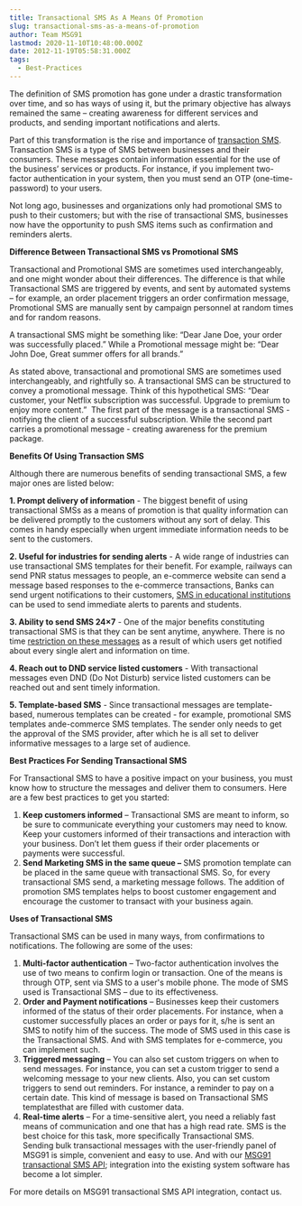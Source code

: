 ```yaml
---
title: Transactional SMS As A Means Of Promotion
slug: transactional-sms-as-a-means-of-promotion
author: Team MSG91
lastmod: 2020-11-10T10:48:00.000Z
date: 2012-11-19T05:58:31.000Z
tags:
  - Best-Practices
---
```


The definition of SMS promotion has gone under a drastic transformation over time, and so has ways of using it, but the primary objective has always remained the same – creating awareness for different services and products, and sending important notifications and alerts.

Part of this transformation is the rise and importance of [transaction SMS](https://msg91.com/sms/). Transaction SMS is a type of SMS between businesses and their consumers. These messages contain information essential for the use of the business’ services or products. For instance, if you implement two-factor authentication in your system, then you must send an OTP (one-time-password) to your users.   
  
Not long ago, businesses and organizations only had promotional SMS to push to their customers; but with the rise of transactional SMS, businesses now have the opportunity to push SMS items such as confirmation and reminders alerts.

**Difference Between Transactional SMS vs Promotional SMS**

Transactional and Promotional SMS are sometimes used interchangeably, and one might wonder about their differences. The difference is that while Transactional SMS are triggered by events, and sent by automated systems – for example, an order placement triggers an order confirmation message, Promotional SMS are manually sent by campaign personnel at random times and for random reasons.

A transactional SMS might be something like: “Dear Jane Doe, your order was successfully placed.” While a Promotional message might be: “Dear John Doe, Great summer offers for all brands.”

As stated above, transactional and promotional SMS are sometimes used interchangeably, and rightfully so. A transactional SMS can be structured to convey a promotional message. Think of this hypothetical SMS: “Dear customer, your Netflix subscription was successful. Upgrade to premium to enjoy more content.”  The first part of the message is a transactional SMS - notifying the client of a successful subscription. While the second part carries a promotional message - creating awareness for the premium package.

**Benefits Of Using Transaction SMS**

Although there are numerous benefits of sending transactional SMS, a few major ones are listed below:

**1. Prompt delivery of information** - The biggest benefit of using transactional SMSs as a means of promotion is that quality information can be delivered promptly to the customers without any sort of delay. This comes in handy especially when urgent immediate information needs to be sent to the customers.

**2. Useful for industries for sending alerts** - A wide range of industries can use transactional SMS templates for their benefit. For example, railways can send PNR status messages to people, an e-commerce website can send a message based responses to the e-commerce transactions, Banks can send urgent notifications to their customers, [SMS in educational institutions](https://msg91.com/guide/fusion-of-sms-marketing-with-education-industry/) can be used to send immediate alerts to parents and students.

**3. Ability to send SMS 24×7** - One of the major benefits constituting transactional SMS is that they can be sent anytime, anywhere. There is no time [restriction on these messages](https://msg91.com/guide/restrictions-on-sms-mms-in-india/) as a result of which users get notified about every single alert and information on time.

**4. Reach out to DND service listed customers** - With transactional messages even DND (Do Not Disturb) service listed customers can be reached out and sent timely information.

**5. Template-based SMS** - Since transactional messages are template-based, numerous templates can be created - for example, promotional SMS templates ande-commerce SMS templates. The sender only needs to get the approval of the SMS provider, after which he is all set to deliver informative messages to a large set of audience.

**Best Practices For Sending Transactional SMS**

For Transactional SMS to have a positive impact on your business, you must know how to structure the messages and deliver them to consumers. Here are a few best practices to get you started:

1. **Keep customers informed** – Transactional SMS are meant to inform, so be sure to communicate everything your customers may need to know. Keep your customers informed of their transactions and interaction with your business. Don’t let them guess if their order placements or payments were successful.
2. **Send Marketing SMS in the same queue –** SMS promotion template can be placed in the same queue with transactional SMS. So, for every transactional SMS send, a marketing message follows. The addition of promotion SMS templates helps to boost customer engagement and encourage the customer to transact with your business again.

**Uses of Transactional SMS**

Transactional SMS can be used in many ways, from confirmations to notifications. The following are some of the uses:

1. **Multi-factor authentication** – Two-factor authentication involves the use of two means to confirm login or transaction. One of the means is through OTP, sent via SMS to a user's mobile phone. The mode of SMS used is Transactional SMS – due to its effectiveness.
2. **Order and Payment notifications** – Businesses keep their customers informed of the status of their order placements. For instance, when a customer successfully places an order or pays for it, s/he is sent an SMS to notify him of the success. The mode of SMS used in this case is the Transactional SMS. And with SMS templates for e-commerce, you can implement such.
3. **Triggered messaging** – You can also set custom triggers on when to send messages. For instance, you can set a custom trigger to send a welcoming message to your new clients. Also, you can set custom triggers to send out reminders. For instance, a reminder to pay on a certain date. This kind of message is based on Transactional SMS templatesthat are filled with customer data.
4. **Real-time alerts** – For a time-sensitive alert, you need a reliably fast means of communication and one that has a high read rate. SMS is the best choice for this task, more specifically Transactional SMS.  
Sending bulk transactional messages with the user-friendly panel of MSG91 is simple, convenient and easy to use. And with our [MSG91 transactional SMS API](https://msg91.com/sms/); integration into the existing system software has become a lot simpler.

For more details on MSG91 transactional SMS API integration, contact us.

